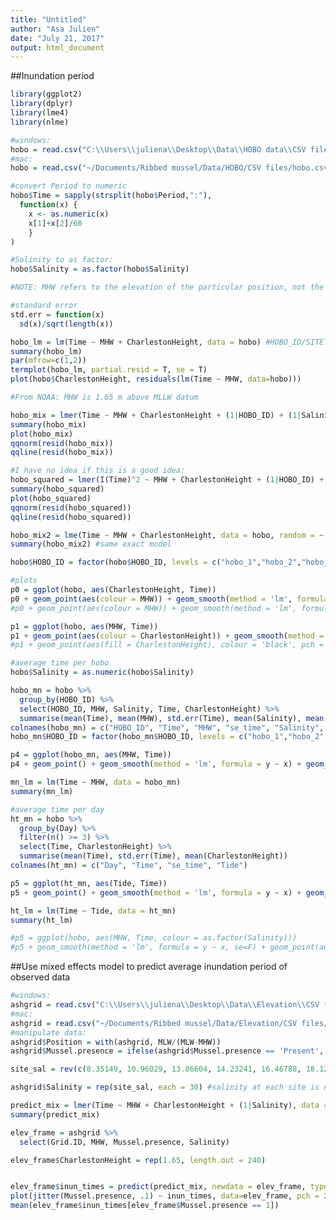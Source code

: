 ```yaml
---
title: "Untitled"
author: "Asa Julien"
date: "July 21, 2017"
output: html_document
---
```


##Inundation period
```r
library(ggplot2)
library(dplyr)
library(lme4)
library(nlme)

#windows:
hobo = read.csv("C:\\Users\\juliena\\Desktop\\Data\\HOBO data\\CSV files\\hobo.csv", as.is = T)
#mac: 
hobo = read.csv("~/Documents/Ribbed mussel/Data/HOBO/CSV files/hobo.csv", as.is = T)

#convert Period to numeric
hobo$Time = sapply(strsplit(hobo$Period,":"),
  function(x) {
    x <- as.numeric(x)
    x[1]+x[2]/60
    }
)

#Salinity to as factor:
hobo$Salinity = as.factor(hobo$Salinity)

#NOTE: MHW refers to the elevation of the particular position, not the tidal height!

#standard error
std.err = function(x)
  sd(x)/sqrt(length(x))

hobo_lm = lm(Time ~ MHW + CharlestonHeight, data = hobo) #HOBO_ID/SITE???
summary(hobo_lm)
par(mfrow=c(1,2))
termplot(hobo_lm, partial.resid = T, se = T)
plot(hobo$CharlestonHeight, residuals(lm(Time ~ MHW, data=hobo)))

#From NOAA: MHW is 1.65 m above MLLW datum

hobo_mix = lmer(Time ~ MHW + CharlestonHeight + (1|HOBO_ID) + (1|Salinity), data = hobo)
summary(hobo_mix)
plot(hobo_mix)
qqnorm(resid(hobo_mix))
qqline(resid(hobo_mix))

#I have no idea if this is a good idea:
hobo_squared = lmer(I(Time)^2 ~ MHW + CharlestonHeight + (1|HOBO_ID) + (1|Salinity), data = hobo)
summary(hobo_squared)
plot(hobo_squared)
qqnorm(resid(hobo_squared))
qqline(resid(hobo_squared))

hobo_mix2 = lme(Time ~ MHW + CharlestonHeight, data = hobo, random = ~ 1 | Salinity/HOBO_ID)
summary(hobo_mix2) #same exact model

hobo$HOBO_ID = factor(hobo$HOBO_ID, levels = c("hobo_1","hobo_2","hobo_3","hobo_4","hobo_5","hobo_6","hobo_7","hobo_8","hobo_9","hobo_10","hobo_11","hobo_12"))

#plots
p0 = ggplot(hobo, aes(CharlestonHeight, Time))
p0 + geom_point(aes(colour = MHW)) + geom_smooth(method = 'lm', formula = y ~ x)
#p0 + geom_point(aes(colour = MHW)) + geom_smooth(method = 'lm', formula = y ~ x) + labs(x = "Tidal height (m)", y = "Time (h)") + theme_bw() + theme(panel.border = element_blank(), panel.grid.major = element_blank(),panel.grid.minor = element_blank(), axis.line = element_line(colour = "black"))+theme(axis.title = element_text(size = 15), strip.text = element_text(size=15), axis.text.x = element_text(size=13), axis.text.y = element_text(size = 13)) + ylim(0,7) + scale_colour_continuous(name = "Elevation (m)")

p1 = ggplot(hobo, aes(MHW, Time))
p1 + geom_point(aes(colour = CharlestonHeight)) + geom_smooth(method = 'lm', formula = y ~ x)
#p1 + geom_point(aes(fill = CharlestonHeight), colour = 'black', pch = 21) + geom_smooth(method = 'lm', formula = y ~ x, se = F, colour = "black") + labs(x = "Site elevation (from MHW, m)", y = "Inundation period (h)") + theme_bw() + theme(panel.border = element_blank(), panel.grid.major = element_blank(),panel.grid.minor = element_blank(), axis.line = element_line(colour = "black")) + theme(axis.title = element_text(size = 15), strip.text = element_text(size=15), axis.text.x = element_text(size=13, colour = 'black'), axis.text.y = element_text(size = 13, colour = 'black')) + ylim(0,7) + scale_fill_continuous(low="white", high="black", name = "Tidal height (m)\n")

#average time per hobo
hobo$Salinity = as.numeric(hobo$Salinity)

hobo_mn = hobo %>%
  group_by(HOBO_ID) %>%
  select(HOBO_ID, MHW, Salinity, Time, CharlestonHeight) %>%
  summarise(mean(Time), mean(MHW), std.err(Time), mean(Salinity), mean(CharlestonHeight))
colnames(hobo_mn) = c("HOBO_ID", "Time", "MHW", "se_time", "Salinity", "Tide")
hobo_mn$HOBO_ID = factor(hobo_mn$HOBO_ID, levels = c("hobo_1","hobo_2","hobo_3","hobo_4","hobo_5","hobo_6","hobo_7","hobo_8","hobo_9","hobo_10","hobo_11","hobo_12"))

p4 = ggplot(hobo_mn, aes(MHW, Time))
p4 + geom_point() + geom_smooth(method = 'lm', formula = y ~ x) + geom_errorbar(aes(ymin = Time - se_time, ymax = Time + se_time)) + labs(x = "Elevation from MHW (m)", y = "Time (h)")

mn_lm = lm(Time ~ MHW, data = hobo_mn)
summary(mn_lm)

#average time per day
ht_mn = hobo %>%
  group_by(Day) %>%
  filter(n() >= 3) %>%
  select(Time, CharlestonHeight) %>%
  summarise(mean(Time), std.err(Time), mean(CharlestonHeight))
colnames(ht_mn) = c("Day", "Time", "se_time", "Tide")

p5 = ggplot(ht_mn, aes(Tide, Time))
p5 + geom_point() + geom_smooth(method = 'lm', formula = y ~ x) + geom_errorbar(aes(ymin = Time - se_time, ymax = Time + se_time)) + labs(x = "Tidal height (m)", y = "Time (h)")

ht_lm = lm(Time ~ Tide, data = ht_mn)
summary(ht_lm)

#p5 = ggplot(hobo, aes(MHW, Time, colour = as.factor(Salinity)))
#p5 + geom_smooth(method = 'lm', formula = y ~ x, se=F) + geom_point(aes(colour = as.factor(Salinity))) + labs(x = "Elevation from MHW (m)", y = "Inundation period (h)") + theme_bw() + theme(panel.border = element_blank(), panel.grid.major = element_blank(),panel.grid.minor = element_blank(), axis.line = element_line(colour = "black")) + theme(axis.title = element_text(size = 15), strip.text = element_text(size=15), axis.text.x = element_text(size=13), axis.text.y = element_text(size = 13)) + ylim(0,7) + scale_colour_discrete(name = "Site salinity (‰)\n")
```

##Use mixed effects model to predict average inundation period of observed data
```r
#windows:
ashgrid = read.csv("C:\\Users\\juliena\\Desktop\\Data\\Elevation\\CSV files\\Ash_grids.csv")
#mac:
ashgrid = read.csv("~/Documents/Ribbed mussel/Data/Elevation/CSV files/Ash_grids.csv")
#manipulate data:
ashgrid$Position = with(ashgrid, MLW/(MLW-MHW))
ashgrid$Mussel.presence = ifelse(ashgrid$Mussel.presence == 'Present', 1, 0)

site_sal = rev(c(8.35149, 10.96029, 13.86604, 14.23241, 16.46788, 18.12259, 22.67457, 23.05144)) #YOU SHOULD DOUBLE CHECK THESE AND MAKE SURE THEY ARE CALCULATED WELL

ashgrid$Salinity = rep(site_sal, each = 30) #salinity at each site is now continuous, based on interpolation from Kelsey's data

predict_mix = lmer(Time ~ MHW + CharlestonHeight + (1|Salinity), data = hobo) #HOBO_ID removed... can't really use the mixed effects model to predict? Maybe just use hobo_lm
summary(predict_mix)

elev_frame = ashgrid %>%
  select(Grid.ID, MHW, Mussel.presence, Salinity)

elev_frame$CharlestonHeight = rep(1.65, length.out = 240)


elev_frame$inun_times = predict(predict_mix, newdata = elev_frame, type = 'response', allow.new.levels = TRUE) #or just use hobo_lm
plot(jitter(Mussel.presence, .1) ~ inun_times, data=elev_frame, pch = 20)
mean(elev_frame$inun_times[elev_frame$Mussel.presence == 1])
```

